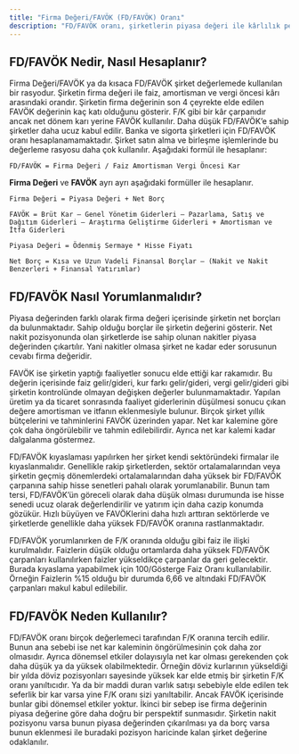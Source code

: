 ```yaml
---
title: "Firma Değeri/FAVÖK (FD/FAVÖK) Oranı"
description: "FD/FAVÖK oranı, şirketlerin piyasa değeri ile kârlılık performansını anlamak için kullandığımız kritik bir çarpandır. Şirketin gerçek değerini belirlemekte bize yardımcı olur."
---
```


## **FD/FAVÖK Nedir, Nasıl Hesaplanır?**

Firma Değeri/FAVÖK ya da kısaca FD/FAVÖK şirket değerlemede kullanılan bir rasyodur. Şirketin firma değeri ile faiz, amortisman ve vergi öncesi kârı arasındaki orandır. Şirketin firma değerinin son 4 çeyrekte elde edilen FAVÖK değerinin kaç katı olduğunu gösterir. F/K gibi bir kâr çarpanıdır ancak net dönem karı yerine FAVÖK kullanılır. Daha düşük FD/FAVÖK’e sahip şirketler daha ucuz kabul edilir. Banka ve sigorta şirketleri için FD/FAVÖK oranı hesaplanamamaktadır. Şirket satın alma ve birleşme işlemlerinde bu değerleme rasyosu daha çok kullanılır. Aşağıdaki formül ile hesaplanır:

`FD/FAVÖK = Firma Değeri / Faiz Amortisman Vergi Öncesi Kar`

**Firma Değeri** ve **FAVÖK** ayrı ayrı aşağıdaki formüller ile hesaplanır.

`Firma Değeri = Piyasa Değeri + Net Borç`

`FAVÖK = Brüt Kar – Genel Yönetim Giderleri – Pazarlama, Satış ve Dağıtım Giderleri – Araştırma Geliştirme Giderleri + Amortisman ve İtfa Giderleri`

`Piyasa Değeri = Ödenmiş Sermaye * Hisse Fiyatı`

`Net Borç = Kısa ve Uzun Vadeli Finansal Borçlar – (Nakit ve Nakit Benzerleri + Finansal Yatırımlar)`

## **FD/FAVÖK Nasıl Yorumlanmalıdır?**

Piyasa değerinden farklı olarak firma değeri içerisinde şirketin net borçları da bulunmaktadır. Sahip olduğu borçlar ile şirketin değerini gösterir. Net nakit pozisyonunda olan şirketlerde ise sahip olunan nakitler piyasa değerinden çıkartılır. Yani nakitler olmasa şirket ne kadar eder sorusunun cevabı firma değeridir.

FAVÖK ise şirketin yaptığı faaliyetler sonucu elde ettiği kar rakamıdır. Bu değerin içerisinde faiz gelir/gideri, kur farkı gelir/gideri, vergi gelir/gideri gibi şirketin kontrolünde olmayan değişken değerler bulunmamaktadır. Yapılan üretim ya da ticaret sonrasında faaliyet giderlerinin düşülmesi sonucu çıkan değere amortisman ve itfanın eklenmesiyle bulunur. Birçok şirket yıllık bütçelerini ve tahminlerini FAVÖK üzerinden yapar. Net kar kalemine göre çok daha öngörülebilir ve tahmin edilebilirdir. Ayrıca net kar kalemi kadar dalgalanma göstermez.

FD/FAVÖK kıyaslaması yapılırken her şirket kendi sektöründeki firmalar ile kıyaslanmalıdır. Genellikle rakip şirketlerden, sektör ortalamalarından veya şirketin geçmiş dönemlerdeki ortalamalarından daha yüksek bir FD/FAVÖK çarpanına sahip hisse senetleri pahalı olarak yorumlanabilir. Bunun tam tersi, FD/FAVÖK’ün göreceli olarak daha düşük olması durumunda ise hisse senedi ucuz olarak değerlendirilir ve yatırım için daha cazip konumda gözükür. Hızlı büyüyen ve FAVÖKlerini daha hızlı arttıran sektörlerde ve şirketlerde genellikle daha yüksek FD/FAVÖK oranına rastlanmaktadır.

FD/FAVÖK yorumlanırken de F/K oranında olduğu gibi faiz ile ilişki kurulmalıdır. Faizlerin düşük olduğu ortamlarda daha yüksek FD/FAVÖK çarpanları kullanılırken faizler yükseldikçe çarpanlar da geri gelecektir. Burada kıyaslama yapabilmek için 100/Gösterge Faiz Oranı kullanılabilir. Örneğin Faizlerin %15 olduğu bir durumda 6,66 ve altındaki FD/FAVÖK çarpanları makul kabul edilebilir.

## **FD/FAVÖK Neden Kullanılır?**

FD/FAVÖK oranı birçok değerlemeci tarafından F/K oranına tercih edilir. Bunun ana sebebi ise net kar kaleminin öngörülmesinin çok daha zor olmasıdır. Ayrıca dönemsel etkiler dolayısıyla net kar olması gerekenden çok daha düşük ya da yüksek olabilmektedir. Örneğin döviz kurlarının yükseldiği bir yılda döviz pozisyonları sayesinde yüksek kar elde etmiş bir şirketin F/K oranı yanıltıcıdır. Ya da bir maddi duran varlık satışı sebebiyle elde edilen tek seferlik bir kar varsa yine F/K oranı sizi yanıltabilir. Ancak FAVÖK içerisinde bunlar gibi dönemsel etkiler yoktur. İkinci bir sebep ise firma değerinin piyasa değerine göre daha doğru bir perspektif sunmasıdır. Şirketin nakit pozisyonu varsa bunun piyasa değerinden çıkarılması ya da borç varsa bunun eklenmesi ile buradaki pozisyon haricinde kalan şirket değerine odaklanılır.